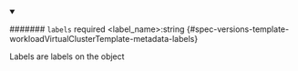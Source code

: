 
<details className="config-field" data-expandable="false" open>
<summary>

####### `labels` <span className="config-field-required" data-required="false">required</span> <span className="config-field-type">&lt;label_name&gt;:string</span> <span className="config-field-default"></span> <span className="config-field-enum"></span> {#spec-versions-template-workloadVirtualClusterTemplate-metadata-labels}

Labels are labels on the object

</summary>



</details>
